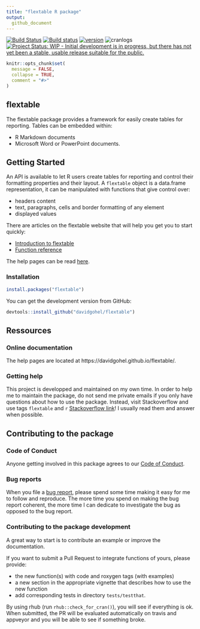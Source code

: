 ```yaml
---
title: "flextable R package"
output:
  github_document
---
```



<!-- README.md is generated from README.Rmd. Please edit that file -->

[![Build Status](https://travis-ci.org/davidgohel/flextable.svg?branch=master)](https://travis-ci.org/davidgohel/flextable)
[![Build status](https://ci.appveyor.com/api/projects/status/github/davidgohel/flextable?branch=master)](https://ci.appveyor.com/project/davidgohel/flextable/branch/master)
[![version](http://www.r-pkg.org/badges/version/flextable)](https://CRAN.R-project.org/package=flextable)
![cranlogs](http://cranlogs.r-pkg.org./badges/flextable)
[![Project Status: WIP - Initial development is in progress, but there has not yet been a stable, usable release suitable for the public.](http://www.repostatus.org/badges/latest/wip.svg)](http://www.repostatus.org/#wip)

```r
knitr::opts_chunk$set(
  message = FALSE,
  collapse = TRUE,
  comment = "#>"
)
```



## flextable

The flextable package provides a framework for easily create tables for reporting. 
Tables can be embedded within:

* R Markdown documents
* Microsoft Word or PowerPoint documents.


## Getting Started

An API is available to let R users create tables for reporting and control their formatting properties and their layout. A `flextable` object is a data.frame representation, it can be manipulated with functions that give control over:

- headers content 
- text, paragraphs, cells and border formatting of any element
- displayed values

There are articles on the flextable website that will help you get you to start quickly:

* [Introduction to flextable](https://davidgohel.github.io/flextable/articles/overview.html)
* [Function reference](https://davidgohel.github.io/flextable/reference/index.html)

The help pages can be read [here](https://davidgohel.github.io/flextable).

### Installation


```r
install.packages("flextable")
```

You can get the development version from GitHub:

```r
devtools::install_github("davidgohel/flextable")
```


## Ressources

### Online documentation

The help pages are located at https://davidgohel.github.io/flextable/.

### Getting help

This project is developped and maintained on my own time. In order to help me to maintain the 
package, do not send me private emails if you only have questions about how to use the package.
Instead, visit Stackoverflow and use tags `flextable` and `r` [Stackoverflow link](https://stackoverflow.com/questions/tagged/flextable+r)! 
I usually read them and answer when possible. 

## Contributing to the package

### Code of Conduct

Anyone getting involved in this package agrees to our [Code of Conduct](https://github.com/davidgohel/flextable/blob/master/CONDUCT.md).

### Bug reports

When you file a [bug report](https://github.com/davidgohel/flextable/issues), please spend some time making it easy for me to follow and reproduce. The more time you spend on making the bug report coherent, the more time I can dedicate to investigate the bug as opposed to the bug report.

### Contributing to the package development

A great way to start is to contribute an example or improve the documentation.

If you want to submit a Pull Request to integrate functions of yours, please provide:

* the new function(s) with code and roxygen tags (with examples)
* a new section in the appropriate vignette that describes how to use the new function
* add corresponding tests in directory `tests/testthat`.

By using rhub (run `rhub::check_for_cran()`), you will see if everything is ok.
When submitted, the PR will be evaluated automatically on travis and appveyor and you will be able to see if something broke.

